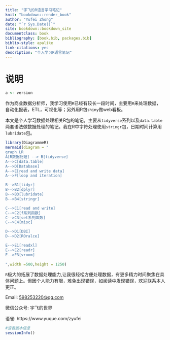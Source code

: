 ```yaml
--- 
title: "宇飞的R语言学习笔记"
knit: "bookdown::render_book"
author: "Yufei Zhong"
date: "`r Sys.Date()`"
site: bookdown::bookdown_site
documentclass: book
bibliography: [book.bib, packages.bib]
biblio-style: apalike
link-citations: yes
description: "个人学习R语言笔记"
---
```



# 说明

```r
a <- version
```

作为商业数据分析师，我学习使用`R`已经有较长一段时间，主要用`R`来处理数据，自动化报表，ETL，可视化等；另外用R包`shiny`做web看板。


本文是个人学习数据处理相关R包的笔记，主要从`tidyverse`系列以及`data.table`两套语法做数据处理的笔记。我在R中字符处理使用`stringr`包，日期时间计算用`lubridate`包。



```r
library(DiagrammeR)
mermaid(diagram = "
graph LR
A[R数据处理] --> B[tidyverse]
A-->C[data.table]
A-->D[Database]
A-->E[read and write data]
A-->F[loop and iteration]

B-->B1[tidyr]
B-->B2[dplyr]
B-->B3[lubridate]
B-->B4[stringr]

C-->C1[read and write]
C-->C2[f系列函数]
C-->C3[set系列函数]
C-->C4[misc]

D-->D1[DBI]
D-->D2[ROralce]

E-->E1[readxl]
E-->E2[readr]
E-->E3[vroom]
        
",width =500,height = 1250)
```


`R`极大的拓展了数据处理能力,让我很轻松方便处理数据，有更多精力时间聚焦在具体问题上。但因个人能力有限，难免出现错误，如阅读中发现错误，欢迎联系本人更正。





Email: <598253220@qq.com> 

微信公众号: 宇飞的世界 

语雀: https://www.yuque.com/zyufei




```r
#查看版本信息
sessionInfo()
```

